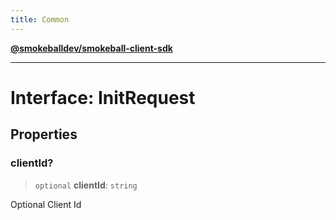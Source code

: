 ```yaml
---
title: Common
---
```

[**@smokeballdev/smokeball-client-sdk**](../../../../README.md)

***

# Interface: InitRequest

## Properties

### clientId?

> `optional` **clientId**: `string`

Optional Client Id
